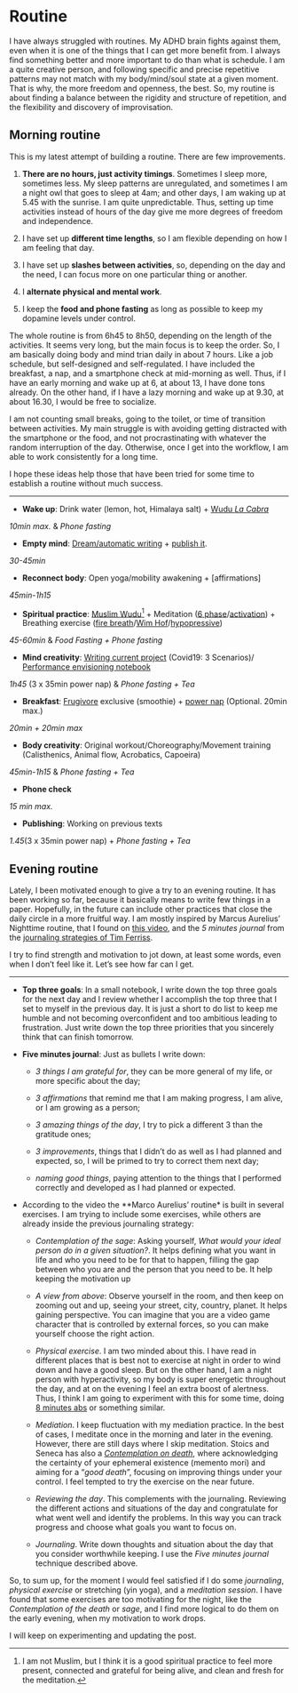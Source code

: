 # Routine {#routine}

I have always struggled with routines. My ADHD brain fights against them, even when it is one of the things that I can get more benefit from. I always find something better and more important to do than what is schedule. I am a quite creative person, and following specific and precise repetitive patterns may not match with my body/mind/soul state at a given moment. That is why, the more freedom and openness, the best. So, my routine is about finding a balance between the rigidity and structure of repetition, and the flexibility and discovery of improvisation. 

## Morning routine

This is my latest attempt of building a routine. There are few improvements. 

1.	**There are no hours, just activity timings**. Sometimes I sleep more, sometimes less. My sleep patterns are unregulated, and sometimes I am a night owl that goes to sleep at 4am; and other days, I am waking up at 5.45 with the sunrise. I am quite unpredictable. Thus, setting up time activities instead of hours of the day give me more degrees of freedom and independence. 

2.	I have set up **different time lengths**, so I am flexible depending on how I am feeling that day. 

3.	I have set up **slashes between activities**, so, depending on the day and the need, I can focus more on one particular thing or another. 

4.	I **alternate physical and mental work**.

5.	I keep the **food and phone fasting** as long as possible to keep my dopamine levels under control. 

The whole routine is from 6h45 to 8h50, depending on the length of the activities. It seems very long, but the main focus is to keep the order. So, I am basically doing body and mind trian daily in about 7 hours. Like a job schedule, but self-designed and self-regulated. I have included the breakfast, a nap, and a smartphone check at mid-morning as well. Thus, if I have an early morning and wake up at 6, at about 13, I have done tons already. On the other hand, if I have a lazy morning and wake up at 9.30, at about 16.30, I would be free to socialize. 

I am not counting small breaks, going to the toilet, or time of transition between activities. My main struggle is with avoiding getting distracted with the smartphone or the food, and not procrastinating with whatever the random interruption of the day. Otherwise, once I get into the workflow, I am able to work consistently for a long time.

I hope these ideas help those that have been tried for some time to establish a routine without much success. 

----

-	**Wake up**: Drink water (lemon, hot, Himalaya salt) + [Wudu *La Cabra*](https://photos.app.goo.gl/Sm8xbKxgmmWxw3xW8)

*10min max.* & *Phone fasting*

- **Empty mind**:	[Dream/automatic writing](https://writingcooperative.com/the-case-against-morning-pages-84782e759cd2) + [publish it](https://bookdown.org/home/).

*30-45min*

-	**Reconnect body**: Open yoga/mobility awakening + [affirmations] 

*45min-1h15*

-	**Spiritual practice**: [Muslim Wudu](https://www.youtube.com/watch?v=dbpGO6jsQ_c)^[I am not Muslim, but I think it is a good spiritual practice to feel more present, connected and grateful for being alive, and clean and fresh for the meditation.] + Meditation ([6 phase](https://www.youtube.com/watch?v=EaRu14P9H84)/[activation](https://www.soulvana.com/)) + Breathing exercise ([fire breath](https://www.youtube.com/watch?v=1gpYEvALCZA)/[Wim Hof](https://youtu.be/nzCaZQqAs9I)/[hypopressive](https://www.youtube.com/watch?v=bqHYrw9ce6c))

*45-60min* & *Food Fasting + Phone fasting*

- **Mind creativity**: [Writing current project](https://www.carlitofluitoideas.com/unfinished-books/) (Covid19: 3 Scenarios)/ [Performance envisioning notebook](https://www.carlitofluito.com/dance/)

*1h45* (3 x 35min power nap) & *Phone fasting + Tea*

-	**Breakfast**: [Frugivore](https://en.wikipedia.org/wiki/Fruitarianism) exclusive (smoothie) + [power nap](https://www.youtube.com/watch?v=rt0EU1SM3S0) (Optional. 20min max.)

*20min + 20min max*

-	**Body creativity**: Original workout/Choreography/Movement training (Calisthenics, Animal flow, Acrobatics, Capoeira)

*45min-1h15* & *Phone fasting + Tea*

-	**Phone check**

*15 min max.*

- **Publishing**: Working on previous texts

*1.45*(3 x 35min power nap) + *Phone fasting + Tea*






















## Evening routine

Lately, I been motivated enough to give a try to an evening routine. It has been working so far, because it basically means to write few things in a paper. Hopefully, in the future can include other practices that close the daily circle in a more fruitful way. I am mostly inspired by Marcus Aurelius’ Nighttime routine, that I found on [this video]( https://www.youtube.com/watch?v=HhV_Y8C5YKo), and the *5 minutes journal* from the [journaling strategies of Tim Ferriss](https://www.youtube.com/watch?v=UFdR8w_R1HA&t=609s).

I try to find strength and motivation to jot down, at least some words, even when I don’t feel like it. Let’s see how far can I get. 

---- 

- **Top three goals**: In a small notebook, I write down the top three goals for the next day and I review whether I accomplish the top three that I set to myself in the previous day. It is just a short to do list to keep me humble and not becoming overconfident and too ambitious leading to frustration. Just write down the top three priorities that you sincerely think that can finish tomorrow. 

- **Five minutes journal**: Just as bullets I write down:

    - *3 things I am grateful for*, they can be more general of my life, or more specific about the day;

    - *3 affirmations* that remind me that I am making progress, I am alive, or I am growing as a person;

    - *3 amazing things of the day*, I try to pick a different 3 than the gratitude ones;

    - *3 improvements*, things that I didn’t do as well as I had planned and expected, so, I will be primed to try to correct them next day; 

    - *naming good things*, paying attention to the things that I performed correctly and developed as I had planned or expected. 

- According to the video the **Marco Aurelius’ routine* is built in several exercises. I am trying to include some exercises, while others are already inside the previous journaling strategy:
      
    - *Contemplation of the sage*: Asking yourself, *What would your ideal person do in a given situation?*. It helps defining what you want in life and who you need to be for that to happen, filling the gap between who you are and the person that you need to be. It  help keeping the motivation up
      
    - *A view from above*: Observe yourself in the room, and then keep on zooming out and up, seeing your street, city, country, planet. It helps gaining perspective. You can imagine that you are a video game character that is controlled by external forces, so you can make yourself choose the right action.   
      
    - *Physical exercise*. I am two minded about this. I have read in different places that is best not to exercise at night in order to wind down and have a good sleep. But on the other hand, I am a night person with hyperactivity, so my body is super energetic throughout the day, and at on the evening I feel an extra boost of alertness. Thus, I think I am going to experiment with this for some time, doing [8 minutes abs]( https://www.youtube.com/watch?v=XRA2H853gUM) or something similar. 
        
    - *Mediation*. I keep fluctuation with my mediation practice. In the best of cases, I meditate once in the morning and later in the evening. However, there are still days where I skip meditation. Stoics and Seneca has also a [*Contemplation on death*]( https://donaldrobertson.name/2014/10/10/the-contemplation-of-death-sample-chapter-from-teach-yourself-stoicism-2014/), where acknowledging the certainty of your ephemeral existence (memento mori) and aiming for a “*good death*”, focusing on improving things under your control. I feel tempted to try the exercise on the near future. 

    - *Reviewing the day*. This complements with the journaling. Reviewing the different actions and situations of the day and congratulate for what went well and identify the problems. In this way you can track progress and choose what goals you want to focus on. 

    - *Journaling*. Write down thoughts and situation about the day that you consider worthwhile keeping. I use the *Five minutes journal* technique described above. 

So, to sum up, for the moment I would feel satisfied if I do some *journaling*, *physical exercise* or stretching (yin yoga), and a *meditation session*. I have found that some exercises are too motivating for the night, like the *Contemplation of the death* or *sage*, and I find more logical to do them on the early evening, when my motivation to work drops. 

I will keep on experimenting and updating the post. 